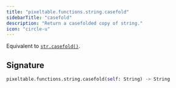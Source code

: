 ```yaml
---
title: "pixeltable.functions.string.casefold"
sidebarTitle: "casefold"
description: "Return a casefolded copy of string."
icon: "circle-u"
---
```

Equivalent to [`str.casefold()`](https://docs.python.org/3/library/stdtypes.html#str.casefold).


## Signature

```python
pixeltable.functions.string.casefold(self: String) -> String
```

